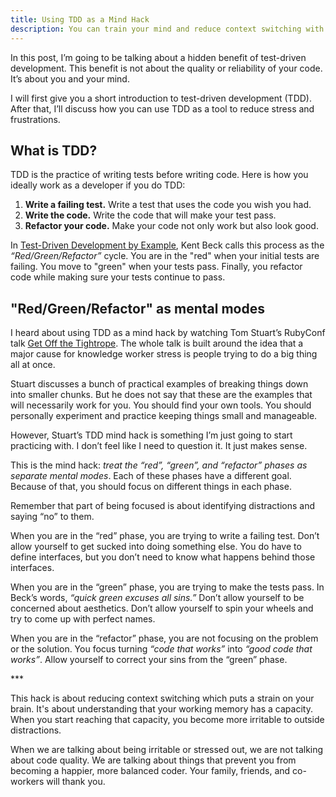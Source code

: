 ```yaml
---
title: Using TDD as a Mind Hack
description: You can train your mind and reduce context switching with TDD
---
```


In this post, I’m going to be talking about a hidden benefit of test-driven development. This benefit is not about the quality or reliability of your code. It’s about you and your mind.

I will first give you a short introduction to test-driven development (TDD). After that, I’ll discuss how you can use TDD as a tool to reduce stress and frustrations.

## What is TDD?

TDD is the practice of writing tests before writing code. Here is how you ideally work as a developer if you do TDD:

1. **Write a failing test.** Write a test that uses the code you wish you had.
2. **Write the code.** Write the code that will make your test pass.
3. **Refactor your code.** Make your code not only work but also look good.

In [Test-Driven Development by Example](https://www.amazon.com/Test-Driven-Development-Kent-Beck/dp/0321146530), Kent Beck calls this process as the _“Red/Green/Refactor”_ cycle. You are in the "red" when your initial tests are failing. You move to "green" when your tests pass. Finally, you refactor code while making sure your tests continue to pass.

## "Red/Green/Refactor" as mental modes

I heard about using TDD as a mind hack by watching Tom Stuart’s RubyConf talk [Get Off the Tightrope](https://www.youtube.com/watch?v=TdBELZG0UMY). The whole talk is built around the idea that a major cause for knowledge worker stress is people trying to do a big thing all at once.

Stuart discusses a bunch of practical examples of breaking things down into smaller chunks. But he does not say that these are the examples that will necessarily work for you. You should find your own tools. You should personally experiment and practice keeping things small and manageable.

However, Stuart’s TDD mind hack is something I’m just going to start practicing with. I don’t feel like I need to question it. It just makes sense.

This is the mind hack: _treat the “red”, “green”, and “refactor” phases as separate mental modes_. Each of these phases have a different goal. Because of that, you should focus on different things in each phase.

Remember that part of being focused is about identifying distractions and saying “no” to them.

When you are in the “red” phase, you are trying to write a failing test. Don’t allow yourself to get sucked into doing something else. You do have to define interfaces, but you don’t need to know what happens behind those interfaces.

When you are in the “green” phase, you are trying to make the tests pass. In Beck’s words, _“quick green excuses all sins.”_ Don’t allow yourself to be concerned about aesthetics. Don’t allow yourself to spin your wheels and try to come up with perfect names.

When you are in the “refactor” phase, you are not focusing on the problem or the solution. You focus turning _“code that works”_ into _“good code that works”_. Allow yourself to correct your sins from the “green” phase.

\*\*\*

This hack is about reducing context switching which puts a strain on your brain. It's about understanding that your working memory has a capacity. When you start reaching that capacity, you become more irritable to outside distractions.

When we are talking about being irritable or stressed out, we are not talking about code quality. We are talking about things that prevent you from becoming a happier, more balanced coder. Your family, friends, and co-workers will thank you.
